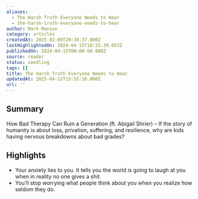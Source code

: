```yaml
---
aliases:
  - The Harsh Truth Everyone Needs to Hear
  - the-harsh-truth-everyone-needs-to-hear
author: Mark Manson
category: articles
createdAt: 2025-02-09T20:38:37.000Z
lastHighlightedOn: 2024-04-15T18:25:39.053Z
publishedOn: 2024-04-15T00:00:00.000Z
source: reader
status: seedling
tags: []
title: The Harsh Truth Everyone Needs to Hear
updatedAt: 2025-04-12T15:55:16.000Z
url: ''
---
```

## Summary

How Bad Therapy Can Ruin a Generation (ft. Abigail Shrier) – If the story of humanity is about loss, privation, suffering, and resilience, why are kids having nervous breakdowns about bad grades?

## Highlights

- Your anxiety lies to you. It tells you the world is going to laugh at you when in reality no one gives a shit.
- You’ll stop worrying what people think about you when you realize how seldom they do.
